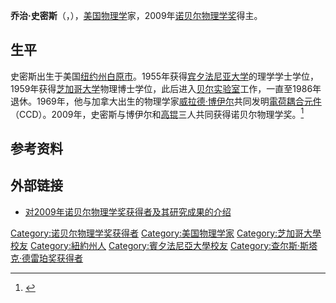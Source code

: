 {{Infobox Scientist
|name              = 乔治·史密斯 [[File:Nobel_prize_medal.svg|25px]]<br/><small>George E. Smith</small>
|image             = Nobel Prize 2009-Press Conference KVA-27.jpg
|birth_date        = {{Birth date and age|1930|5|10}}
|birth_place       = {{USA-1912}}[[纽约州|纽约州]][[白原市_(纽约州)|白原市]]
|death_date        = 
|death_place       = 
|nationality       = {{USA}}
|fields            = [[應用物理学|應用物理学]]
|workplaces        = [[贝尔实验室|贝尔实验室]]
|alma_mater        = [[宾夕法尼亚大学|宾夕法尼亚大学]]<small>（[[理学学士学位|B.S.]] 1955年）</small><br/>[[芝加哥大学|芝加哥大学]]<small>（[[博士|Ph.D.]] 1959年）</small>
|doctoral_advisor  = 
|academic_advisors = 
|doctoral_students = 
|notable_students  = 
|known_for         = [[電荷耦合元件|電荷耦合元件]]
|influences        = 
|influenced        = 
|prizes            = <!--[[IEEE_Morris_N._Liebmann_Memorial_Award|IEEE Morris N. Liebmann Memorial Award]]（1974年）<br/>-->[[查尔斯·斯塔克·德雷珀奖|查尔斯·斯塔克·德雷珀奖]]（2006年）<br/>[[File:Nobel_prize_medal.svg|20px]] [[诺贝尔物理学奖|诺贝尔物理学奖]]（2009年）
|religion          = 
|signature         = 
|signature_alt     = 
|footnotes         = 
}}

'''乔治·史密斯'''（{{lang-en|George Elwood Smith}}，{{bd|1930年|5月10日|||catIdx=Smith}}），[[美国|美国]][[物理学|物理学]]家，2009年[[诺贝尔物理学奖|诺贝尔物理学奖]]得主。

== 生平 ==
史密斯出生于美国[[纽约州|纽约州]][[白原市_(纽约州)|白原市]]。1955年获得[[宾夕法尼亚大学|宾夕法尼亚大学]]的理学学士学位，1959年获得[[芝加哥大学|芝加哥大学]]物理博士学位，此后进入[[贝尔实验室|贝尔实验室]]工作，一直至1986年退休。1969年，他与加拿大出生的物理学家[[威拉德·博伊尔|威拉德·博伊尔]]共同发明[[電荷耦合元件|電荷耦合元件]]（CCD）。2009年，史密斯与博伊尔和[[高锟|高锟]]三人共同获得诺贝尔物理学奖。<ref>{{cite web|url=http://nobelprize.org/nobel_prizes/physics/laureates/2009/press.html|title=The Nobel Prize in Physics 2009|publisher=Nobelprize.org|date=2009-10-06|accessdate=2009-10-06|archive-date=2013-06-26|archive-url=https://www.webcitation.org/6HemaTtaY?url=http://www.nobelprize.org/nobel_prizes/physics/laureates/2009/press.html|dead-url=no}}</ref>

== 参考资料 ==
{{reflist}}

== 外部链接 ==
{{commonscat|George E. Smith}}
* [https://web.archive.org/web/20091122083658/http://nobelprize.org/nobel_prizes/physics/laureates/2009/phyadv09.pdf 对2009年诺贝尔物理学奖获得者及其研究成果的介绍]{{en icon}}

{{诺贝尔物理学奖获得者 (2001年－2025年)}}
{{2009年诺贝尔奖获得者}}
{{查尔斯·斯塔克·德雷珀奖获得者}}

{{Authority control}}
{{DEFAULTSORT:S}}
[[Category:诺贝尔物理学奖获得者|Category:诺贝尔物理学奖获得者]]
[[Category:美国物理学家|Category:美国物理学家]]
[[Category:芝加哥大學校友|Category:芝加哥大學校友]]
[[Category:紐約州人|Category:紐約州人]]
[[Category:賓夕法尼亞大學校友|Category:賓夕法尼亞大學校友]]
[[Category:查尔斯·斯塔克·德雷珀奖获得者|Category:查尔斯·斯塔克·德雷珀奖获得者]]